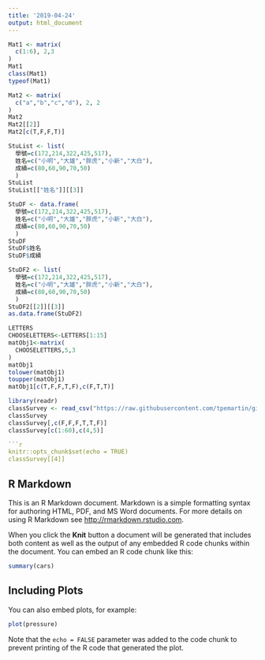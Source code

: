 ```yaml
---
title: '2019-04-24'
output: html_document
---
```

```r
Mat1 <- matrix(
  c(1:6), 2,3
)
Mat1
class(Mat1)
typeof(Mat1)
```

```r
Mat2 <- matrix(
  c("a","b","c","d"), 2, 2
)
Mat2
Mat2[[2]]
Mat2[c(T,F,F,T)]
```

```r
StuList <- list(
  學號=c(172,214,322,425,517),
  姓名=c("小明","大雄","胖虎","小新","大白"),
  成績=c(80,60,90,70,50)
  )
StuList
StuList[["姓名"]][[3]]
```

```r
StuDF <- data.frame(
  學號=c(172,214,322,425,517),
  姓名=c("小明","大雄","胖虎","小新","大白"),
  成績=c(80,60,90,70,50)
  )
StuDF 
StuDF$姓名
StuDF$成績

```

```r
StuDF2 <- list(
  學號=c(172,214,322,425,517),
  姓名=c("小明","大雄","胖虎","小新","大白"),
  成績=c(80,60,90,70,50)
  )
StuDF2[[2]][[3]]
as.data.frame(StuDF2)
```

```r
LETTERS
CHOOSELETTERS<-LETTERS[1:15]
matObj1<-matrix(
  CHOOSELETTERS,5,3
)
matObj1
tolower(matObj1)
toupper(matObj1)
matObj1[c(T,F,F,T,F),c(F,T,T)]
```

```r
library(readr)
classSurvey <- read_csv("https://raw.githubusercontent.com/tpemartin/github-data/master/classSurvey.csv")
classSurvey
classSurvey[,c(F,F,F,T,T,F)]
classSurvey[c(1:60),c(4,5)]

```r
knitr::opts_chunk$set(echo = TRUE)
classSurvey[[4]]
```

## R Markdown

This is an R Markdown document. Markdown is a simple formatting syntax for authoring HTML, PDF, and MS Word documents. For more details on using R Markdown see <http://rmarkdown.rstudio.com>.

When you click the **Knit** button a document will be generated that includes both content as well as the output of any embedded R code chunks within the document. You can embed an R code chunk like this:

```r
summary(cars)
```

## Including Plots

You can also embed plots, for example:

```r
plot(pressure)
```

Note that the `echo = FALSE` parameter was added to the code chunk to prevent printing of the R code that generated the plot.
